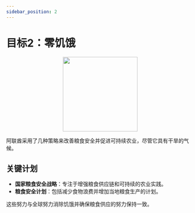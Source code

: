 ```yaml
---
sidebar_position: 2
---
```


# 目标2：零饥饿

<p align="center"><img src="https://www.un.org/sustainabledevelopment/wp-content/uploads/2019/08/E-Goal-02-1024x1024.png" width="200" height="200"/></p>

阿联酋采用了几种策略来改善粮食安全并促进可持续农业，尽管它具有干旱的气候。

## 关键计划

-  **国家粮食安全战略**：专注于增强粮食供应链和可持续的农业实践。
-  **粮食安全计划**：包括减少食物浪费并增加当地粮食生产的计划。

这些努力与全球努力消除饥饿并确保粮食供应的努力保持一致。